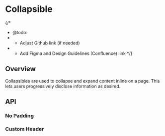 
<Meta of={CollapsibleStories} />

# Collapsible

{/*
  * @todo:
  * - Adjust Github link (if needed)
  * - Add Figma and Design Guidelines (Confluence) link
  */}
<ResourceLinks
  sourceCode="https://github.com/cultureamp/kaizen-design-system/tree/main/packages/components/src/Collapsible"
  figma="https://www.figma.com/file/ZRfnoNUXbGZv4eVWLbF4Az/%EF%B8%8F%F0%9F%96%BC%EF%B8%8F-Component-Gallery?node-id=6%3A5001&t=P1w10jr2cpPuaayw-1"
  designGuidelines="https://cultureamp.atlassian.net/wiki/spaces/DesignSystem/pages/3082094383/Collapsible"
  className="!mb-8"
/>

<KaioNotification />

<Installation
  installCommand="yarn add @kaizen/components"
  importStatement='import { Collapsible } from "@kaizen/components"'
/>

## Overview

Collapsibles are used to collapse and expand content inline on a page. This lets users progressively disclose information as desired.

<Canvas of={CollapsibleStories.Playground} />
<Controls of={CollapsibleStories.Playground} />

## API

### No Padding
<Canvas of={CollapsibleStories.NoPadding} />

### Custom Header
<Canvas of={CollapsibleStories.CustomHeader} />
